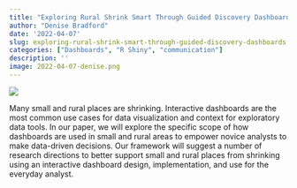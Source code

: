 ```yaml
---
title: "Exploring Rural Shrink Smart Through Guided Discovery Dashboards"
author: "Denise Bradford"
date: '2022-04-07'
slug: exploring-rural-shrink-smart-through-guided-discovery-dashboards
categories: ["Dashboards", "R Shiny", "communication"]
description: ''
image: 2022-04-07-denise.png
---
```


![](/post/2022-04-07-denise.png)

Many small and rural places are shrinking. Interactive dashboards are the most common use cases for data visualization and context for exploratory data tools. In our paper, we will explore the specific scope of how dashboards are used in small and rural areas to empower novice analysts to make data-driven decisions. Our framework will suggest a number of research directions to better support small and rural places from shrinking using an interactive dashboard design, implementation, and use for the everyday analyst.
